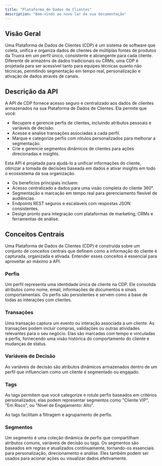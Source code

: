 ```yaml
---
title: "Plataforma de Dados de Clientes"
description: "Bem-vindo ao novo lar da sua documentação"
---
```


## Visão Geral

Uma Plataforma de Dados de Clientes (CDP) é um sistema de software que coleta, unifica e organiza dados de clientes de múltiplas fontes de produtos da Truora em um perfil único, consistente e abrangente para cada cliente. Diferente de armazéns de dados tradicionais ou CRMs, uma CDP é projetada para ser acessível tanto para equipes técnicas quanto não técnicas, permitindo segmentação em tempo real, personalização e ativação de dados através de canais.

## Descrição da API

A API de CDP fornece acesso seguro e centralizado aos dados de clientes armazenados na sua Plataforma de Dados de Clientes. Ela permite que você:
- Recupere e gerencie perfis de clientes, incluindo atributos pessoais e variáveis de decisão.
- Acesse e analise transações associadas a cada perfil.
- Marque e categorize perfis com rótulos personalizados para melhorar a segmentação.
- Crie e gerencie segmentos dinâmicos de clientes para ações direcionadas e insights.

Esta API é projetada para ajudá-lo a unificar informações do cliente, otimizar a tomada de decisões baseada em dados e ativar insights em todo o ecossistema da sua organização.

- Os benefícios principais incluem:
- Acesso centralizado a dados para uma visão completa do cliente 360°.
- Segmentação e marcação em tempo real para gerenciamento flexível de audiências.
- Endpoints REST seguros e escaláveis com respostas JSON consistentes.
- Design pronto para integração com plataformas de marketing, CRMs e ferramentas de análise.

## Conceitos Centrais

Uma Plataforma de Dados de Clientes (CDP) é construída sobre um conjunto de conceitos centrais que definem como a informação do cliente é capturada, organizada e ativada. Entender esses conceitos é essencial para aproveitar ao máximo a API.

### Perfis

Um perfil representa uma identidade única de cliente na CDP. Ele consolida atributos como nome, email, informações de documentos e sinais comportamentais. Os perfis são persistentes e servem como a base de todas as interações com clientes.

### Transações

Uma transação captura um evento ou interação associada a um cliente. As transações podem incluir compras, validações ou outras atividades relevantes para o seu negócio. Elas são marcadas com tempo e vinculadas a perfis, fornecendo uma visão histórica do comportamento do cliente e mudanças de status.

### Variáveis de Decisão

As variáveis de decisão são atributos dinâmicos armazenados dentro de um perfil que influenciam como um cliente é segmentado ou engajado.

### Tags

As tags permitem que você categorize e rotule perfis baseados em critérios personalizados, elas podem representar segmentos como "Cliente VIP", "Em Risco", ou "Nível de Engajamento: Alto".

As tags facilitam a filtragem e agrupamento de perfis.

### Segmentos

Um segmento é uma coleção dinâmica de perfis que compartilham atributos comuns, variáveis de decisão ou tags. Os segmentos são baseados em regras e atualizados continuamente, tornando-os essenciais para personalização, direcionamento e análise. Eles também podem ser usados para acionar ações ou visualizar dados efetivamente.
